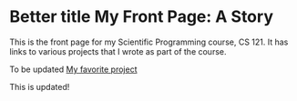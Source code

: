 # Better title  My Front Page: A Story

This is the front page for my Scientific Programming course, CS 121.  It has links to various projects that I wrote as part of the course.

To be updated
[My favorite project](functionsandgraphics.html)

This is updated!